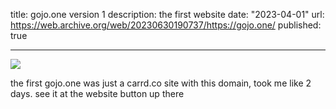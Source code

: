 title: gojo.one version 1
description: the first website
date: "2023-04-01"
url: https://web.archive.org/web/20230630190737/https://gojo.one/
published: true
  
---


[![](/planetfall.png)](https://planetfall.io)

the first gojo.one was just a carrd.co site with this domain, took me like 2 days.
see it at the website button up there
